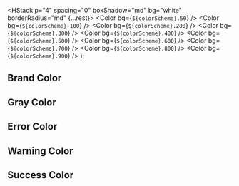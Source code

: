 
<Meta title="StyleGuide/Colors" />


  <HStack p="4" spacing="0" boxShadow="md" bg="white" borderRadius="md" {...rest}>
    <Color bg={`${colorScheme}.50`} />
    <Color bg={`${colorScheme}.100`} />
    <Color bg={`${colorScheme}.200`} />
    <Color bg={`${colorScheme}.300`} />
    <Color bg={`${colorScheme}.400`} />
    <Color bg={`${colorScheme}.500`} />
    <Color bg={`${colorScheme}.600`} />
    <Color bg={`${colorScheme}.700`} />
    <Color bg={`${colorScheme}.800`} />
    <Color bg={`${colorScheme}.900`} />
  </HStack>
);

## Brand Color

<Story name="Brand">
  <Colors colorScheme="brand" />
</Story>

## Gray Color

<Story name="Gray">
  <Colors colorScheme="gray" />
</Story>

## Error Color

<Story name="Error">
  <Colors colorScheme="error" />
</Story>

## Warning Color

<Story name="Warning">
  <Colors colorScheme="warning" />
</Story>

## Success Color

<Story name="Success">
  <Colors colorScheme="success" />
</Story>
